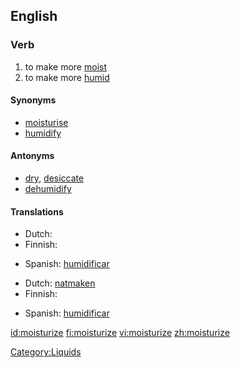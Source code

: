 ==English==

===Verb===
{{en-verb|moisturiz|ing}}

# to make more [[moist]]
# to make more [[humid]]

====Synonyms====
*[[moisturise]]
*[[humidify]]

====Antonyms====
*[[dry]], [[desiccate]]
*[[dehumidify]]

====Translations====
{{trans-top|to make more [[moist]]}}
* Dutch: {{t+|nl|bevochtigen}}
* Finnish: {{t-|fi|kosteuttaa}}
{{trans-mid}}
* Spanish: [[humidificar]]
{{trans-bottom}}

{{trans-top|to make more [[humid]]}}
* Dutch: [[natmaken]]
* Finnish: {{t-|fi|kosteuttaa}}
{{trans-mid}}
* Spanish: [[humidificar]]
{{trans-bottom}}


[[Category:Liquids]]

[[id:moisturize]]
[[fi:moisturize]]
[[vi:moisturize]]
[[zh:moisturize]]